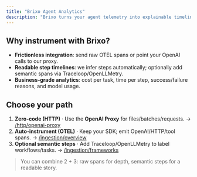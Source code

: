 ```yaml
---
title: "Brixo Agent Analytics"
description: "Brixo turns your agent telemetry into explainable timelines, cost/latency insights, and outcome dashboards that non‑engineers can use to understand and improve agent behavior."
---
```


## Why instrument with Brixo?
- **Frictionless integration**: send raw OTEL spans or point your OpenAI calls to our proxy.
- **Readable step timelines**: we infer steps automatically; optionally add semantic spans via Traceloop/OpenLLMetry.
- **Business‑grade analytics**: cost per task, time per step, success/failure reasons, and model usage.

## Choose your path
1. **Zero‑code (HTTP)** · Use the **OpenAI Proxy** for files/batches/requests. → [/http/openai-proxy](/http/openai-proxy)
2. **Auto‑instrument (OTEL)** · Keep your SDK; emit OpenAI/HTTP/tool spans. → [/ingestion/overview](/ingestion/overview)
3. **Optional semantic steps** · Add Traceloop/OpenLLMetry to label workflows/tasks. → [/ingestion/frameworks](/ingestion/frameworks)

> You can combine 2 + 3: raw spans for depth, semantic steps for a readable story.